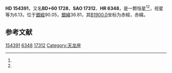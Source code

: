 {{Starbox begin
| name = HD 154391
}}
{{Starbox observe
| epoch = [[J2000.0|J2000.0]]
| constell = {{星座名待查}}<ref name=SIMBAD>{{cite web
 | url=http://simbad.u-strasbg.fr/simbad/sim-id?Ident=HR+6348
 | title =Pulsating variable Star
 | publisher=Centre de Données astronomiques de Strasbourg
 | work=SIMBAD
 | accessdate=2012-07-13}}</ref><ref name=DATA>{{cite web
 | url=http://vizier.u-strasbg.fr/viz-bin/VizieR-5?-out.add=.&-source=5050&-corr=PK=HR&-out.max=9999&HR=6348
 | title=VizieR Detailed Page
 | accessdate=2012-07-13
 | archive-date=2016-03-04
 | archive-url=https://web.archive.org/web/20160304235405/http://vizier.u-strasbg.fr/viz-bin/VizieR-5?-out.add=.&-source=5050&-corr=PK=HR&-out.max=9999&HR=6348
 | dead-url=no
 }}</ref>
| 星官 = 
| ra = {{RA|17|1|16.7}}<ref name=SIMBAD /><ref name=DATA />
| dec = {{DEC|+60|38|57}}<ref name=SIMBAD /><ref name=DATA />
| appmag_v = 6.13<ref name=SIMBAD /><ref name=DATA />
}}
{{Starbox character
| class = K1III<ref name=SIMBAD /><ref name=DATA />
| b-v = 1<ref name=SIMBAD /><ref name=DATA />
| u-b = 0.82<ref name=SIMBAD /><ref name=DATA />
| r-i = <ref name=SIMBAD /><ref name=DATA />
| variable = 
}}
{{Starbox astrometry
| radial_v = 0.82
| prop_mo_ra = -17
| parallax = 
| p_error = 
}}
{{Starbox catalog
| names =BD+60 1728，[[SAO星表|SAO]] 17312，[[HD星表|HD]] 154391，[[HR星表|HR]] 6348}}
{{Starbox reference |Simbad=HR+6348}}
{{Starbox end}}

'''HD 154391'''，又名'''BD+60 1728'''，'''SAO 17312'''、'''HR 6348'''，是一颗恒星<ref name=SIMBAD /><ref name=DATA />，视星等为6.13，位于[[銀道座標系|銀經]]90.05，[[銀道座標系|銀緯]]36.81，其[[B1900.0|B1900.0]]坐标为赤經{{RA|17|0|0.5}}，赤緯{{DEC|+60|36.81|25}}。

== 参考文献 ==
{{reflist}}

{{star-stub}}

[[Category:HD和HDE天體|154391]]
[[Category:HR天體|6348]]
[[Category:SAO天體|17312]]
[[Category:天龙座|Category:天龙座]]